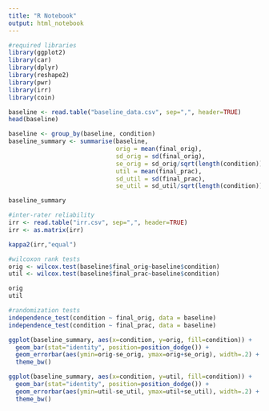 ```yaml
---
title: "R Notebook"
output: html_notebook
---
```



```r
#required libraries
library(ggplot2)
library(car)
library(dplyr)
library(reshape2)
library(pwr)
library(irr)
library(coin)
```
```r
baseline <- read.table("baseline_data.csv", sep=",", header=TRUE)
head(baseline)
```
```r
baseline <- group_by(baseline, condition)
baseline_summary <- summarise(baseline,
                              orig = mean(final_orig),
                              sd_orig = sd(final_orig),
                              se_orig = sd_orig/sqrt(length(condition)),
                              util = mean(final_prac),
                              sd_util = sd(final_prac),
                              se_util = sd_util/sqrt(length(condition)))

baseline_summary
```
```r
#inter-rater reliability
irr <- read.table("irr.csv", sep=",", header=TRUE)
irr <- as.matrix(irr)

kappa2(irr,"equal")
```
```r
#wilcoxon rank tests
orig <- wilcox.test(baseline$final_orig~baseline$condition)
util <- wilcox.test(baseline$final_prac~baseline$condition)

orig
util
```

```r
#randomization tests
independence_test(condition ~ final_orig, data = baseline)
independence_test(condition ~ final_prac, data = baseline)
```
```r
ggplot(baseline_summary, aes(x=condition, y=orig, fill=condition)) +
  geom_bar(stat="identity", position=position_dodge()) +
  geom_errorbar(aes(ymin=orig-se_orig, ymax=orig+se_orig), width=.2) +
  theme_bw()
```
```r
ggplot(baseline_summary, aes(x=condition, y=util, fill=condition)) +
  geom_bar(stat="identity", position=position_dodge()) +
  geom_errorbar(aes(ymin=util-se_util, ymax=util+se_util), width=.2) +
  theme_bw()
```

